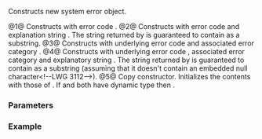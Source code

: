 {{cpp/error/system_error/title|system_error}}
{{cpp/error/system_error/navbar}}
{{dcl begin}}
{{dcl|num=1|since=c++11|
system_error( std::error_code ec );
}}
{{dcl|num=2|since=c++11|
system_error( std::error_code ec, const std::string&amp; what_arg );
}}
{{dcl|num=2|since=c++11|
system_error( std::error_code ec, const char* what_arg );
}}
{{dcl|num=3|since=c++11|
system_error( int ev, const std::error_category&amp; ecat );
}}
{{dcl|num=4|since=c++11|
system_error( int ev, const std::error_category&amp; ecat,
              const std::string&amp; what_arg );
}}
{{dcl|num=4|since=c++11|
system_error( int ev, const std::error_category&amp; ecat,
              const char* what_arg );
}}
{{dcl|num=5|since=c++11|
system_error( const system_error&amp; other ) noexcept;
}}
{{dcl end}}

Constructs new system error object.

@1@ Constructs with error code {{c|ec}}.
@2@ Constructs with error code {{c|ec}} and explanation string {{c|what_arg}}. The string returned by {{lc|what()}} is guaranteed to contain {{c|what_arg}} as a substring.
@3@ Constructs with underlying error code {{c|ev}} and associated error category {{c|ecat}}.
@4@ Constructs with underlying error code {{c|ev}}, associated error category {{c|ecat}} and explanatory string {{c|what_arg}}. The string returned by {{lc|what()}} is guaranteed to contain {{c|what_arg}} as a substring (assuming that it doesn't contain an embedded null character&lt;!--LWG 3112--&gt;).
@5@ Copy constructor. Initializes the contents with those of {{c|other}}. If {{c|*this}} and {{c|other}} both have dynamic type {{tt|std::system_error}} then {{c|1=std::strcmp(what(), other.what()) == 0}}.

===Parameters===
{{par begin}}
{{par|ec|error code}}
{{par|ev|underlying error code in the enumeration associated with {{c|ecat}}}}
{{par|ecat|the category of error}}
{{par|what_arg|explanatory string}}
{{par|other|another {{tt|system_error}} to copy}}
{{par end}}

===Example===
{{example
|Demonstrates how to create a {{tt|system_error}} exception from an {{lc|errno}} value.
|code=
#include &lt;iostream&gt;
#include &lt;system_error&gt;

int main()
{
    try
    {
        throw std::system_error(EDOM, std::generic_category(), "FIX ME");
    }
    catch (const std::system_error&amp; ex)
    {
        std::cout &lt;&lt; "code:    [" &lt;&lt; ex.code() &lt;&lt; "]\n"
                     "message: [" &lt;&lt; ex.code().message() &lt;&lt; "]\n"
                     "what:    [" &lt;&lt; ex.what() &lt;&lt; "]\n";
    }
}
|p=true
|output=
code:    [generic:33]
message: [Numerical argument out of domain]
what:    [FIX ME: Numerical argument out of domain]
}}

{{langlinks|de|es|fr|it|ja|pt|ru|zh}}